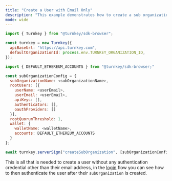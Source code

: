 ```yaml
---
title: "Create a User with Email Only"
description: "This example demonstrates how to create a sub organization using just an end-user's email: passkeys not required! Note that this flow does not require emails to be verified."
mode: wide
---
```


<Steps>
<Step title="Initialize Turnkey">

```JavaScript
import { Turnkey } from "@turnkey/sdk-browser";

const turnkey = new Turnkey({
  apiBaseUrl: "https://api.turnkey.com",
  defaultOrganizationId: process.env.TURNKEY_ORGANIZATION_ID,
});
```
</Step>

<Step title="Configure the Sub Organization for the User">

```JavaScript
import { DEFAULT_ETHEREUM_ACCOUNTS } from "@turnkey/sdk-browser;"

const subOrganizationConfig = {
  subOrganizationName: <subOrganizationName>,
  rootUsers: [{
    userName: <userEmail>,
    userEmail: <userEmail>,
    apiKeys: [],
    authenticators: [],
    oauthProviders: []
  }],
  rootQuorumThreshold: 1,
  wallet: {
    walletName: <walletName>,
    accounts: DEFAULT_ETHEREUM_ACCOUNTS
  }
};
```
</Step>

<Step title="Call createSubOrganization from your backend">

```JavaScript
await turnkey.serverSign("createSubOrganization", [subOrganizationConfig]);
```

This is all that is needed to create a user without any authentication credential other than their email address, in the [login](/embedded-wallets/code-examples/authenticate-user-email) flow you can see how to then authenticate the user after their `subOrganization` is created.
</Step>
</Steps>
